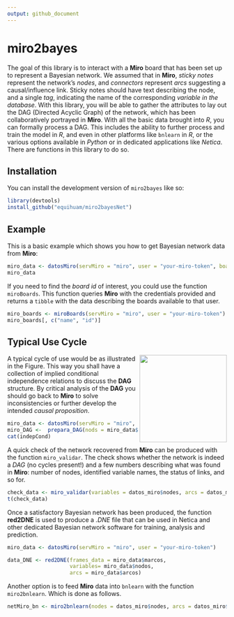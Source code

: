 ```yaml
---
output: github_document
---
```


# miro2bayes

<!-- badges: start -->

<!-- badges: end -->

The goal of this library is to interact with a **Miro** board that has been set up to represent a Bayesian network. We assumed that in **Miro**, *sticky notes* represent the network's *nodes*, and *connectors* represent *arcs* suggesting a causal/influence link. Sticky notes should have text describing the node, and a single *tag*, indicating the name of the corresponding *variable in the database*. With this library, you will be able to gather the attributes to lay out the DAG (Directed Acyclic Graph) of the network, which has been collaboratively portrayed in **Miro**. With all the basic data brought into *R*, you can formally process a DAG. This includes the ability to further process and train the model in *R*, and even in other platforms like `bnlearn` in *R*, or the various options available in *Python* or in dedicated applications like *Netica*. There are functions in this library to do so.

## Installation

You can install the development version of `miro2bayes` like so:

``` r
library(devtools)
install_github("equihuam/miro2bayesNet")
```

## Example

This is a basic example which shows you how to get Bayesian network data from **Miro**:

```r
miro_data <- datosMiro(servMiro = "miro", user = "your-miro-token", boad_id = "your-board-id")
miro_data
```

If you need to find the *board id* of interest, you could use the function `miroBoards`. This function queries **Miro** with the credentials provided and returns a `tibble` with the data describing the boards available to that user.

```r
miro_boards <- miroBoards(servMiro = "miro", user = "your-miro-token")
miro_boards[, c("name", "id")]

```

## Typical Use Cycle

<img align="right" height="200px" src="man/figures/use cycle.png"> 

A typical cycle of use would be as illustrated in the Figure. This way you shall have a collection of implied conditional independence relations to discuss the **DAG** structure. By critical analysis of the **DAG** you should go back to **Miro** to solve inconsistencies or further develop the intended *causal proposition*.

```r
miro_data <- datosMiro(servMiro = "miro", user = "your-miro-token")
miro_DAG <-  prepara_DAG(nods = miro_data$nodos, arcs = miro_data$arcos)
cat(indepCond)
```
A quick check of the network recovered from **Miro** can be produced with the function `miro_validar`. The check shows whether the network is indeed a *DAG* (no cycles present!) and a few numbers describing what was found in **Miro**: number of nodes, identified variable names, the status of links, and so for.

```r
check_data <- miro_validar(variables = datos_miro$nodes, arcs = datos_miro$arcs))
t(check_data)
```

Once a satisfactory Bayesian network has been produced, the function **red2DNE** is used to produce a *.DNE* file that can be used in Netica and other dedicated Bayesian network software for training, analysis and prediction.

```r
miro_data <- datosMiro(servMiro = "miro", user = "your-miro-token")

data_DNE <- red2DNE(frames_data = miro_data$marcos, 
                    variables= miro_data$nodos, 
                    arcs = miro_data$arcos)
```
Another option is to feed **Miro** data into `bnlearn` with the function `miro2bnlearn`. Which is done as follows.

```r
netMiro_bn <- miro2bnlearn(nodes = datos_miro$nodes, arcs = datos_miro$arcs)
```

